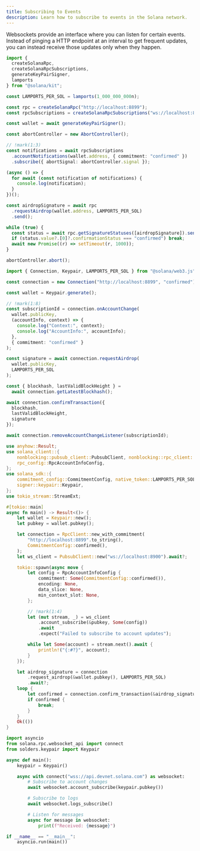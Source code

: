 ```yaml
---
title: Subscribing to Events
description: Learn how to subscribe to events in the Solana network.
---
```


Websockets provide an interface where you can listen for certain events. Instead
of pinging a HTTP endpoint at an interval to get frequent updates, you can
instead receive those updates only when they happen.

<CodeTabs storage="cookbook">

```ts !! title="Kit"
import {
  createSolanaRpc,
  createSolanaRpcSubscriptions,
  generateKeyPairSigner,
  lamports
} from "@solana/kit";

const LAMPORTS_PER_SOL = lamports(1_000_000_000n);

const rpc = createSolanaRpc("http://localhost:8899");
const rpcSubscriptions = createSolanaRpcSubscriptions("ws://localhost:8900");

const wallet = await generateKeyPairSigner();

const abortController = new AbortController();

// !mark(1:3)
const notifications = await rpcSubscriptions
  .accountNotifications(wallet.address, { commitment: "confirmed" })
  .subscribe({ abortSignal: abortController.signal });

(async () => {
  for await (const notification of notifications) {
    console.log(notification);
  }
})();

const airdropSignature = await rpc
  .requestAirdrop(wallet.address, LAMPORTS_PER_SOL)
  .send();

while (true) {
  const status = await rpc.getSignatureStatuses([airdropSignature]).send();
  if (status.value?.[0]?.confirmationStatus === "confirmed") break;
  await new Promise((r) => setTimeout(r, 1000));
}

abortController.abort();
```

```ts !! title="Legacy"
import { Connection, Keypair, LAMPORTS_PER_SOL } from "@solana/web3.js";

const connection = new Connection("http://localhost:8899", "confirmed");

const wallet = Keypair.generate();

// !mark(1:8)
const subscriptionId = connection.onAccountChange(
  wallet.publicKey,
  (accountInfo, context) => {
    console.log("Context:", context);
    console.log("AccountInfo:", accountInfo);
  },
  { commitment: "confirmed" }
);

const signature = await connection.requestAirdrop(
  wallet.publicKey,
  LAMPORTS_PER_SOL
);

const { blockhash, lastValidBlockHeight } =
  await connection.getLatestBlockhash();

await connection.confirmTransaction({
  blockhash,
  lastValidBlockHeight,
  signature
});

await connection.removeAccountChangeListener(subscriptionId);
```

```rust !! title="Rust"
use anyhow::Result;
use solana_client::{
    nonblocking::pubsub_client::PubsubClient, nonblocking::rpc_client::RpcClient,
    rpc_config::RpcAccountInfoConfig,
};
use solana_sdk::{
    commitment_config::CommitmentConfig, native_token::LAMPORTS_PER_SOL, signature::Signer,
    signer::keypair::Keypair,
};
use tokio_stream::StreamExt;

#[tokio::main]
async fn main() -> Result<()> {
    let wallet = Keypair::new();
    let pubkey = wallet.pubkey();

    let connection = RpcClient::new_with_commitment(
        "http://localhost:8899".to_string(),
        CommitmentConfig::confirmed(),
    );
    let ws_client = PubsubClient::new("ws://localhost:8900").await?;

    tokio::spawn(async move {
        let config = RpcAccountInfoConfig {
            commitment: Some(CommitmentConfig::confirmed()),
            encoding: None,
            data_slice: None,
            min_context_slot: None,
        };

        // !mark(1:4)
        let (mut stream, _) = ws_client
            .account_subscribe(&pubkey, Some(config))
            .await
            .expect("Failed to subscribe to account updates");

        while let Some(account) = stream.next().await {
            println!("{:#?}", account);
        }
    });

    let airdrop_signature = connection
        .request_airdrop(&wallet.pubkey(), LAMPORTS_PER_SOL)
        .await?;
    loop {
        let confirmed = connection.confirm_transaction(&airdrop_signature).await?;
        if confirmed {
            break;
        }
    }
    Ok(())
}
```

```py !! title="Python"
import asyncio
from solana.rpc.websocket_api import connect
from solders.keypair import Keypair

async def main():
    keypair = Keypair()

    async with connect("wss://api.devnet.solana.com") as websocket:
        # Subscribe to account changes
        await websocket.account_subscribe(keypair.pubkey())

        # Subscribe to logs
        await websocket.logs_subscribe()

        # Listen for messages
        async for message in websocket:
            print(f"Received: {message}")

if __name__ == "__main__":
    asyncio.run(main())
```

</CodeTabs>
